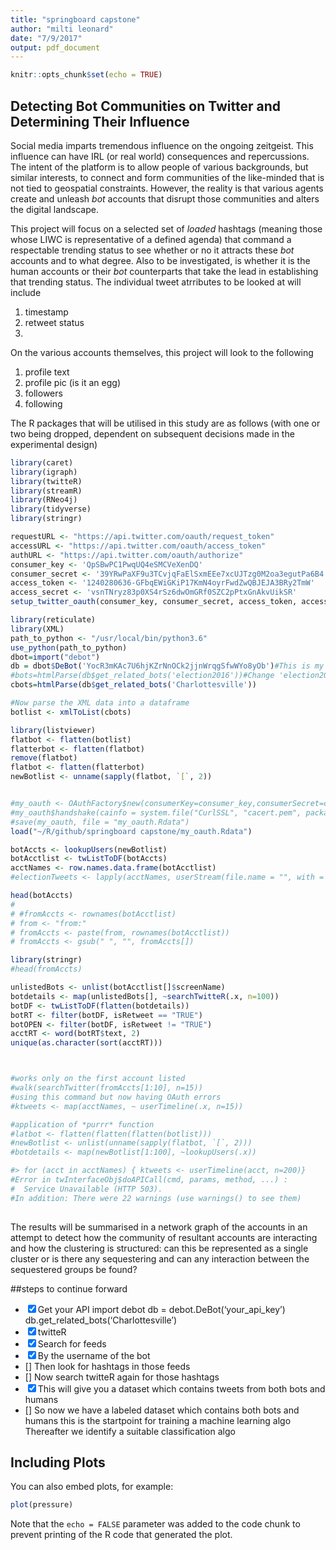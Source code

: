 ```yaml
---
title: "springboard capstone"
author: "milti leonard"
date: "7/9/2017"
output: pdf_document
---
```


```r
knitr::opts_chunk$set(echo = TRUE)
```

## Detecting Bot Communities on Twitter and Determining Their Influence

Social media imparts tremendous influence on the ongoing zeitgeist. This influence can have IRL (or real world) consequences and repercussions. The intent of the platform is to allow people of various backgrounds, but similar interests, to connect and form communities of the like-minded that is not tied to geospatial constraints. However, the reality is that various agents create and unleash *bot* accounts that disrupt those communities and alters the digital landscape.

This project will focus on a selected set of *loaded* hashtags (meaning those whose LIWC is representative of a defined agenda) that command a respectable trending status to see whether or no it attracts these *bot* accounts and to what degree. Also to be investigated, is whether it is the human accounts or their *bot* counterparts that take the lead in establishing that trending status. The individual tweet atrributes to be looked at will include 

1. timestamp
2. retweet status
3. 

On the various accounts themselves, this project will look to the following

1. profile text
2. profile pic (is it an egg)
3. followers
4. following

The R packages that will be utilised in this study are as follows (with one or two being dropped, dependent on subsequent decisions made in the experimental design)

```r

library(caret)
library(igraph)
library(twitteR)
library(streamR)
library(RNeo4j)
library(tidyverse)
library(stringr)

requestURL <- "https://api.twitter.com/oauth/request_token"
accessURL <- "https://api.twitter.com/oauth/access_token"
authURL <- "https://api.twitter.com/oauth/authorize"
consumer_key <- 'QpSBwPC1PwqUQ4eSMCVeXenDQ'
consumer_secret <- '39YRwPaXF9u3TCvjqFaElSxmEEe7xcUJTzg0M2oa3egutPa6B4'
access_token <- '1240280636-GFbqEWiGKiP17KmN4oyrFwdZwQBJEJA3BRy2TmW'
access_secret <- 'vsnTNryz83p0XS4rSz6dwOmGRf0SZC2pPtxGnAkvUikSR'
setup_twitter_oauth(consumer_key, consumer_secret, access_token, access_secret)

library(reticulate)
library(XML)
path_to_python <- "/usr/local/bin/python3.6"
use_python(path_to_python)
dbot=import("debot")
db = dbot$DeBot('YocR3mKAc7U6hjKZrNnOCk2jjnWrqgSfwWYo8yOb')#This is my API key
#bots=htmlParse(db$get_related_bots('election2016'))#Change 'election2016' to any other topic of your interest
cbots=htmlParse(db$get_related_bots('Charlottesville'))

#Now parse the XML data into a dataframe
botlist <- xmlToList(cbots)

library(listviewer)
flatbot <- flatten(botlist)
flatterbot <- flatten(flatbot)
remove(flatbot)
flatbot <- flatten(flatterbot)
newBotlist <- unname(sapply(flatbot, `[`, 2))


#my_oauth <- OAuthFactory$new(consumerKey=consumer_key,consumerSecret=consumer_secret, requestURL=requestURL, accessURL=accessURL, authURL=authURL)
#my_oauth$handshake(cainfo = system.file("CurlSSL", "cacert.pem", package = "RCurl"))
#save(my_oauth, file = "my_oauth.Rdata")
load("~/R/github/springboard capstone/my_oauth.Rdata")

botAccts <- lookupUsers(newBotlist)
botAcctlist <- twListToDF(botAccts)
acctNames <- row.names.data.frame(botAcctlist)
#electionTweets <- lapply(acctNames, userStream(file.name = "", with = "user", oauth = my_oauth))

head(botAccts)
# 
# #fromAccts <- rownames(botAcctlist)
# from <- "from:"
# fromAccts <- paste(from, rownames(botAcctlist))
# fromAccts <- gsub(" ", "", fromAccts[])

library(stringr)
#head(fromAccts)

unlistedBots <- unlist(botAcctlist[]$screenName)
botdetails <- map(unlistedBots[], ~searchTwitteR(.x, n=100))
botDF <- twListToDF(flatten(botdetails))
botRT <- filter(botDF, isRetweet == "TRUE")
botOPEN <- filter(botDF, isRetweet != "TRUE")
acctRT <- word(botRT$text, 2)
unique(as.character(sort(acctRT)))



#works only on the first account listed
#walk(searchTwitter(fromAccts[1:10], n=15))
#using this command but now having OAuth errors
#ktweets <- map(acctNames, ~ userTimeline(.x, n=15))

#application of *purrr* function
#latbot <- flatten(flatten(flatten(botlist)))
#newBotlist <- unlist(unname(sapply(flatbot, `[`, 2)))
#botdetails <- map(newBotlist[1:100], ~lookupUsers(.x))

#> for (acct in acctNames) { ktweets <- userTimeline(acct, n=200)}
#Error in twInterfaceObj$doAPICall(cmd, params, method, ...) : 
#  Service Unavailable (HTTP 503).
#In addition: There were 22 warnings (use warnings() to see them)
 
```

The results will be summarised in a network graph of the accounts in an attempt to detect how the community of resultant accounts are interacting and how the clustering is structured: can this be represented as a single cluster or is there any sequestering and can any interaction between the sequestered groups be found?

##steps to continue forward

- [x] Get your API
import debot db = debot.DeBot('your_api_key') db.get_related_bots('Charlottesville')
- [x] twitteR
- [x] Search for feeds
- [x] By the username of the bot
- [] Then look for hashtags in those feeds
- [] Now search twitteR again for those hashtags
- [x] This will give you a dataset which contains tweets from both bots and humans
- [] So now we have a labeled dataset
which contains both bots and humans
this is the startpoint for training a machine learning algo
Thereafter we identify a suitable classification algo



## Including Plots

You can also embed plots, for example:

```r
plot(pressure)
```

Note that the `echo = FALSE` parameter was added to the code chunk to prevent printing of the R code that generated the plot.
